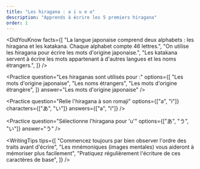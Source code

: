 ```yaml
---
title: "Les hiragana : a i u e o"
description: "Apprends à écrire les 5 premiers hiragana"
order: 1
---
```


<CourseTitle
  title="Les premiers hiragana : あいうえお"
  description="Apprends à écrire les 5 premiers hiragana"
/>

<DidYouKnow
  facts={[
    "La langue japonaise comprend deux alphabets : les hiragana et les katakana. Chaque alphabet compte 46 lettres.",
    "On utilise les hiragana pour écrire les mots d'origine japonaise.",
    "Les katakana servent à écrire les mots appartenant à d'autres langues et les noms étrangers.",
  ]}
/>

<Practice
  question="Les hiraganas sont utilisés pour :"
  options={[
    "Les mots d'origine japonaise",
    "Les noms étrangers",
    "Les mots d'origine étrangère",
  ]}
  answer="Les mots d'origine japonaise"
/>

<CharacterStudy
  character="あ"
  sound="/audio/hiragana-a.mp3"
  strokeOrder="/images/hiragana-a-stroke.svg"
  mnemonic="Suis l’ordre des traits pour écrire le caractère hiragana « a ». Ce caractère est utilisé dans des mots comme あさ (asa), qui signifie « matin ». Assure-toi de toujours respecter le bon ordre des traits lorsque tu t’entraînes. Non seulement c’est la bonne manière de l’écrire, mais c’est aussi un excellent moyen de mémoriser comment tracer ce caractère."
/>

<TrueFalse
  question="Il s'agit de la première lettre des hiraganas"
  answer={true}
  explanation="あ ressemble à une personne faisant du patin"
/>

<CharacterStudy
  character="い"
  sound="/audio/hiragana-i.mp3"
  strokeOrder="/images/hiragana-i-stroke.svg"
  mnemonic="Ce guide trait par trait t’apprendra à écrire い. Représentant la syllabe « i », い est aussi utilisé dans des mots comme いぬ (inu), qui signifie « chien »."
/>

<Practice
  question="Relie l'hiragana à son romaji"
  options={["a", "i"]}
  characters={["あ", "い"]}
  answers={["a", "i"]}
/>

<CharacterStudy
  character="う"
  sound="/audio/hiragana-u.mp3"
  strokeOrder="/images/hiragana-u-stroke.svg"
  mnemonic="L’un des hiragana les plus simples, う est utilisé dans des mots comme うみ (umi), qui signifie « mer »."
/>

<Practice
  question="Sélectionne l'hiragana pour 'u'"
  options={["あ", "う", "い"]}
  answer="う"
/>

<CharacterStudy
  character="え"
  sound="/audio/hiragana-e.mp3"
  strokeOrder="/images/hiragana-e-stroke.svg"
  mnemonic="Assure-toi de suivre l’ordre des traits lorsque tu écris え. え est utilisé dans des mots comme えき (eki), qui signifie « gare » en japonais."
/>

<TrueFalse
  question="L'hiragana pour 'e' est え"
  answer={true}
  explanation="え ressemble à une personne en train de courir"
/>

<CharacterStudy
  character="お"
  sound="/audio/hiragana-o.mp3"
  strokeOrder="/images/hiragana-o-stroke.svg"
  mnemonic="Apprends à écrire le caractère hiragana « o » dans cette leçon simple. Ce caractère est utilisé dans des mots comme おかね (okane), qui signifie « argent »."
/>

<TrueFalse
  question="L'hiragana pour 'o' est お"
  answer={true}
  explanation="Cet hiragana ressemble à un chat endormi"
/>

<WritingTips
  tips={[
    "Commencez toujours par bien observer l'ordre des traits avant d'écrire",
    "Les mnémoniques (images mentales) vous aideront à mémoriser plus facilement",
    "Pratiquez régulièrement l'écriture de ces caractères de base",
  ]}
/>
